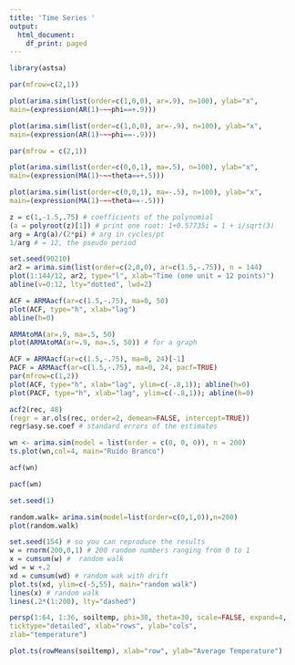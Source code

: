 ```yaml
---
title: 'Time Series '
output:
  html_document:
    df_print: paged
---
```


```r
library(astsa)
```


```r

par(mfrow=c(2,1))

plot(arima.sim(list(order=c(1,0,0), ar=.9), n=100), ylab="x",
main=(expression(AR(1)~~~phi==+.9)))

plot(arima.sim(list(order=c(1,0,0), ar=-.9), n=100), ylab="x",
main=(expression(AR(1)~~~phi==-.9)))

```

```r
par(mfrow = c(2,1))

plot(arima.sim(list(order=c(0,0,1), ma=.5), n=100), ylab="x",
main=(expression(MA(1)~~~theta==+.5)))

plot(arima.sim(list(order=c(0,0,1), ma=-.5), n=100), ylab="x",
main=(expression(MA(1)~~~theta==-.5)))

```
```r
z = c(1,-1.5,.75) # coefficients of the polynomial
(a = polyroot(z)[1]) # print one root: 1+0.57735i = 1 + i/sqrt(3)
arg = Arg(a)/(2*pi) # arg in cycles/pt
1/arg # = 12, the pseudo period

set.seed(90210)
ar2 = arima.sim(list(order=c(2,0,0), ar=c(1.5,-.75)), n = 144)
plot(1:144/12, ar2, type="l", xlab="Time (one unit = 12 points)")
abline(v=0:12, lty="dotted", lwd=2)

ACF = ARMAacf(ar=c(1.5,-.75), ma=0, 50)
plot(ACF, type="h", xlab="lag")
abline(h=0)
```
```r
ARMAtoMA(ar=.9, ma=.5, 50)
plot(ARMAtoMA(ar=.9, ma=.5, 50)) # for a graph
```

```r
ACF = ARMAacf(ar=c(1.5,-.75), ma=0, 24)[-1]
PACF = ARMAacf(ar=c(1.5,-.75), ma=0, 24, pacf=TRUE)
par(mfrow=c(1,2))
plot(ACF, type="h", xlab="lag", ylim=c(-.8,1)); abline(h=0)
plot(PACF, type="h", xlab="lag", ylim=c(-.8,1)); abline(h=0)
```

```r
acf2(rec, 48)
(regr = ar.ols(rec, order=2, demean=FALSE, intercept=TRUE))
regr$asy.se.coef # standard errors of the estimates
```

```r
wn <- arima.sim(model = list(order = c(0, 0, 0)), n = 200)
ts.plot(wn,col=4, main="Ruído Branco")
```
```r
acf(wn)
```
```r
pacf(wn)
```
```r
set.seed(1)

random.walk= arima.sim(model=list(order=c(0,1,0)),n=200)
plot(random.walk)

```

```r
set.seed(154) # so you can reproduce the results
w = rnorm(200,0,1) # 200 random numbers ranging from 0 to 1
x = cumsum(w) #  random walk
wd = w +.2    
xd = cumsum(wd) # random wak with drift
plot.ts(xd, ylim=c(-5,55), main="random walk")
lines(x) # random walk
lines(.2*(1:200), lty="dashed")


```


```r
persp(1:64, 1:36, soiltemp, phi=30, theta=30, scale=FALSE, expand=4,
ticktype="detailed", xlab="rows", ylab="cols",
zlab="temperature")

plot.ts(rowMeans(soiltemp), xlab="row", ylab="Average Temperature")

```

